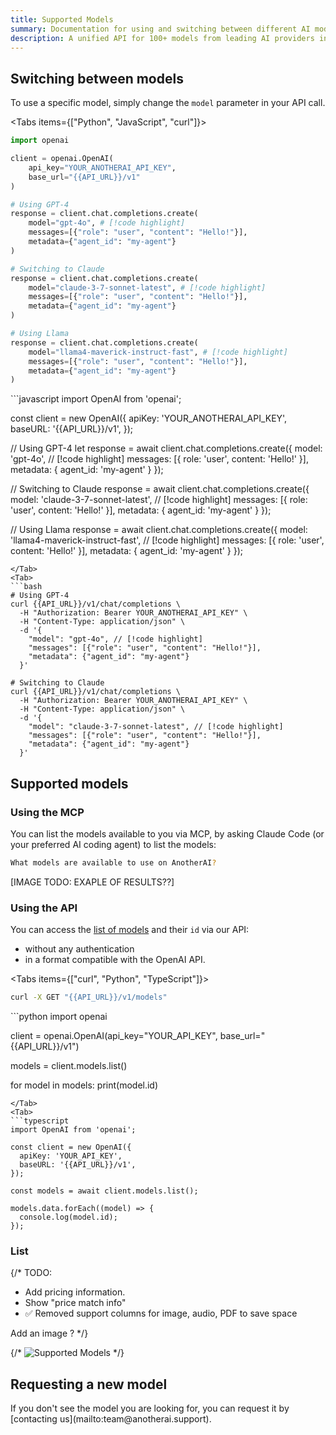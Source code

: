 ```yaml
---
title: Supported Models
summary: Documentation for using and switching between different AI models. Covers how to list available models and manage versions for agents.
description: A unified API for 100+ models from leading AI providers including OpenAI, Anthropic, Google, Meta, DeepSeek, Mistral, and more.
---
```





## Switching between models

To use a specific model, simply change the `model` parameter in your API call.

<Tabs items={["Python", "JavaScript", "curl"]}>
  <Tab>
  ```python
  import openai

  client = openai.OpenAI(
      api_key="YOUR_ANOTHERAI_API_KEY",
      base_url="{{API_URL}}/v1"
  )

  # Using GPT-4
  response = client.chat.completions.create(
      model="gpt-4o", # [!code highlight]
      messages=[{"role": "user", "content": "Hello!"}],
      metadata={"agent_id": "my-agent"}
  )

  # Switching to Claude
  response = client.chat.completions.create(
      model="claude-3-7-sonnet-latest", # [!code highlight]
      messages=[{"role": "user", "content": "Hello!"}],
      metadata={"agent_id": "my-agent"}
  )

  # Using Llama
  response = client.chat.completions.create(
      model="llama4-maverick-instruct-fast", # [!code highlight]
      messages=[{"role": "user", "content": "Hello!"}],
      metadata={"agent_id": "my-agent"}
  )
  ```
  </Tab>
  <Tab>
  ```javascript
  import OpenAI from 'openai';

  const client = new OpenAI({
    apiKey: 'YOUR_ANOTHERAI_API_KEY',
    baseURL: '{{API_URL}}/v1',
  });

  // Using GPT-4
  let response = await client.chat.completions.create({
    model: 'gpt-4o', // [!code highlight]
    messages: [{ role: 'user', content: 'Hello!' }],
    metadata: { agent_id: 'my-agent' }
  });

  // Switching to Claude
  response = await client.chat.completions.create({
    model: 'claude-3-7-sonnet-latest', // [!code highlight]
    messages: [{ role: 'user', content: 'Hello!' }],
    metadata: { agent_id: 'my-agent' }
  });

  // Using Llama
  response = await client.chat.completions.create({
    model: 'llama4-maverick-instruct-fast', // [!code highlight]
    messages: [{ role: 'user', content: 'Hello!' }],
    metadata: { agent_id: 'my-agent' }
  });
  ```
  </Tab>
  <Tab>
  ```bash
  # Using GPT-4
  curl {{API_URL}}/v1/chat/completions \
    -H "Authorization: Bearer YOUR_ANOTHERAI_API_KEY" \
    -H "Content-Type: application/json" \
    -d '{
      "model": "gpt-4o", // [!code highlight]
      "messages": [{"role": "user", "content": "Hello!"}],
      "metadata": {"agent_id": "my-agent"}
    }'

  # Switching to Claude
  curl {{API_URL}}/v1/chat/completions \
    -H "Authorization: Bearer YOUR_ANOTHERAI_API_KEY" \
    -H "Content-Type: application/json" \
    -d '{
      "model": "claude-3-7-sonnet-latest", // [!code highlight]
      "messages": [{"role": "user", "content": "Hello!"}],
      "metadata": {"agent_id": "my-agent"}
    }'
  ```
  </Tab>
</Tabs>

## Supported models

### Using the MCP

You can list the models available to you via MCP, by asking Claude Code (or your preferred AI coding agent) to list the models:

```bash
What models are available to use on AnotherAI?
```

[IMAGE TODO: EXAPLE OF RESULTS??]

### Using the API

You can access the [list of models]({{API_URL}}/v1/models) and their `id` via our API:
- without any authentication
- in a format compatible with the OpenAI API.

<Tabs items={["curl", "Python", "TypeScript"]}>
  <Tab>
  ```bash
  curl -X GET "{{API_URL}}/v1/models"
  ```
  </Tab>
  <Tab>
  ```python
  import openai

  client = openai.OpenAI(api_key="YOUR_API_KEY", base_url="{{API_URL}}/v1")

  models = client.models.list()

  for model in models:
      print(model.id)
  ```
  </Tab>
  <Tab>
  ```typescript
  import OpenAI from 'openai';

  const client = new OpenAI({
    apiKey: 'YOUR_API_KEY',
    baseURL: '{{API_URL}}/v1',
  });

  const models = await client.models.list();

  models.data.forEach((model) => {
    console.log(model.id);
  });
  ```
  </Tab>
</Tabs>

### List

{/* <Callout type="warning">
TODO:
- Add pricing information.
- Show "price match info"
- ✅ Removed support columns for image, audio, PDF to save space

Add an image ?
</Callout> */}

{/* ![Supported Models](/images/reference/supported-models/tmp-playground-preview-model.png) */}

<WorkflowModelsWrapper />

## Requesting a new model

<Callout type="info">
  If you don't see the model you are looking for, you can request it by [contacting us](mailto:team@anotherai.support).
</Callout>
